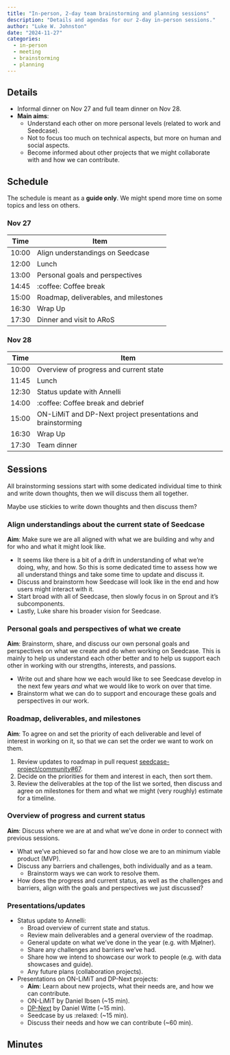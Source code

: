 ```yaml
---
title: "In-person, 2-day team brainstorming and planning sessions"
description: "Details and agendas for our 2-day in-person sessions."
author: "Luke W. Johnston"
date: "2024-11-27"
categories:
  - in-person
  - meeting
  - brainstorming
  - planning
---
```


## Details

-   Informal dinner on Nov 27 and full team dinner on Nov 28.
-   **Main aims**:
    -   Understand each other on more personal levels (related to work
        and Seedcase).
    -   Not to focus too much on technical aspects, but more on human
        and social aspects.
    -   Become informed about other projects that we might collaborate
        with and how we can contribute.

## Schedule

The schedule is meant as a **guide only**. We might spend more time on
some topics and less on others.

### Nov 27

| Time  | Item                                  |
|-------|---------------------------------------|
| 10:00 | Align understandings on Seedcase      |
| 12:00 | Lunch                                 |
| 13:00 | Personal goals and perspectives       |
| 14:45 | :coffee: Coffee break                 |
| 15:00 | Roadmap, deliverables, and milestones |
| 16:30 | Wrap Up                               |
| 17:30 | Dinner and visit to ARoS              |

### Nov 28

| Time  | Item                                                          |
|-------|---------------------------------------------------------------|
| 10:00 | Overview of progress and current state                        |
| 11:45 | Lunch                                                         |
| 12:30 | Status update with Annelli                                    |
| 14:00 | :coffee: Coffee break and debrief                             |
| 15:00 | ON-LiMiT and DP-Next project presentations and brainstorming |
| 16:30 | Wrap Up                                                       |
| 17:30 | Team dinner                                                   |

## Sessions

All brainstorming sessions start with some dedicated individual time to
think and write down thoughts, then we will discuss them all together.

Maybe use stickies to write down thoughts and then discuss them?

### Align understandings about the current state of Seedcase

**Aim**: Make sure we are all aligned with what we are building and why
and for who and what it might look like.

-   It seems like there is a bit of a drift in understanding of what
    we're doing, why, and how. So this is some dedicated time to assess
    how we all understand things and take some time to update and
    discuss it.
-   Discuss and brainstorm how Seedcase will look like in the end and
    how users might interact with it.
-   Start broad with all of Seedcase, then slowly focus in on Sprout and
    it's subcomponents.
-   Lastly, Luke share his broader vision for Seedcase.

### Personal goals and perspectives of what we create

**Aim**: Brainstorm, share, and discuss our own personal goals and
perspectives on what we create and do when working on Seedcase. This is
mainly to help us understand each other better and to help us support
each other in working with our strengths, interests, and passions.

-   Write out and share how we each would like to see Seedcase develop
    in the next few years *and* what we would like to work on over that
    time.
-   Brainstorm what we can do to support and encourage these goals and
    perspectives in our work.

### Roadmap, deliverables, and milestones

**Aim**: To agree on and set the priority of each deliverable and level
of interest in working on it, so that we can set the order we want to
work on them.

1.  Review updates to roadmap in pull request
    [seedcase-project/community#67](https://github.com/seedcase-project/community/pull/67).
2.  Decide on the priorities for them and interest in each, then sort
    them.
3.  Review the deliverables at the top of the list we sorted, then
    discuss and agree on milestones for them and what we might (very
    roughly) estimate for a timeline.

### Overview of progress and current status

**Aim**: Discuss where we are at and what we've done in order to connect
with previous sessions.

-   What we've achieved so far and how close we are to an minimum viable
    product (MVP).
-   Discuss any barriers and challenges, both individually and as a
    team.
    -   Brainstorm ways we can work to resolve them.
-   How does the progress and current status, as well as the challenges
    and barriers, align with the goals and perspectives we just
    discussed?

### Presentations/updates

-   Status update to Annelli:
    -   Broad overview of current state and status.
    -   Review main deliverables and a general overview of the roadmap.
    -   General update on what we've done in the year (e.g. with
        Mjølner).
    -   Share any challenges and barriers we've had.
    -   Share how we intend to showcase our work to people (e.g. with
        data showcases and guide).
    -   Any future plans (collaboration projects).
-   Presentations on ON-LiMiT and DP-Next projects:
    -   **Aim**: Learn about new projects, what their needs are, and how
        we can contribute.
    -   ON-LiMiT by Daniel Ibsen (\~15 min).
    -   [DP-Next](https://dp-next.github.io/) by Daniel Witte (\~15
        min).
    -   Seedcase by us :relaxed: (\~15 min).
    -   Discuss their needs and how we can contribute (\~60 min).

## Minutes
